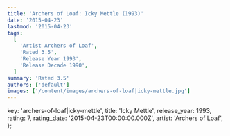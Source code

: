 ```yaml
---
title: 'Archers of Loaf: Icky Mettle (1993)'
date: '2015-04-23'
lastmod: '2015-04-23'
tags:
  [
    'Artist Archers of Loaf',
    'Rated 3.5',
    'Release Year 1993',
    'Release Decade 1990',
  ]
summary: 'Rated 3.5'
authors: ['default']
images: ['/content/images/archers-of-loaf|icky-mettle.jpg']
---
```


  key: 'archers-of-loaf|icky-mettle',
  title: 'Icky Mettle',
  release_year: 1993,
  rating: 7,
  rating_date: '2015-04-23T00:00:00.000Z',
  artist: 'Archers of Loaf',
};

<MusicRating data={data} />
